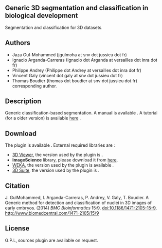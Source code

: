 
== Generic 3D segmentation and classification in biological development ==
Segmentation and classification for 3D datasets. 

== Authors ==
* Jaza Gul-Mohammed (jgulmoha at snv dot jussieu dot fr) 
* Ignacio Arganda-Carreras (Ignacio dot Arganda at versailles dot inra dot fr)
* Philippe Andrey (Philippe dot Andrey at versailles dot inra dot fr)
* Vincent Galy (vincent dot galy at snv dot jussieu dot fr)
* Thomas Boudier (thomas dot boudier at snv dot jussieu dot fr) corresponding author.

== Description ==
Generic classification-based segmentation. A manual is available {{:plugin:stacks:3d_ij_suite:manual_pagita.pdf|here}}.
A tutorial (for a older version) is available [[http://www.snv.jussieu.fr/~wboudier/AGITA/|here]] .

== Download ==
The plugin is available {{:plugin:stacks:3d_ij_suite:pagita_.jar|here}}. 
External required libraries are : 
* [[http://3dviewer.neurofly.de/|3D Viewer]], the version used by the plugin is {{:plugin:3d:rules-based_segmentation_and_tracking_4d_of_c._elegans_early_embryogenesis:pagit_3d_viewer.jar|here}}.
* '''ImageScience''' library, please download it from [[http://www.imagescience.org/meijering/software/featurej/|here]].   
* [[http://www.cs.waikato.ac.nz/ml/weka/downloading.html|WEKA]], the version used by the plugin is available {{:plugin:3d:rules-based_segmentation_and_tracking_4d_of_c._elegans_early_embryogenesis:pagit_weka.jar|here}}.   
* [[plugin:stacks:3d_ij_suite:start|3D Suite]], the version used by the plugin is {{:plugin:3d:rules-based_segmentation_and_tracking_4d_of_c._elegans_early_embryogenesis:pagit_mcib3d-core.jar|here}}.
== Citation ==

J. GulMohammed, I. Arganda-Carreras, P. Andrey, V. Galy, T. Boudier. A Generic method for detection and classification of nuclei in 3D images of early embryos. (2014) ''BMC Bioinformatics'' 15:9. doi:10.1186/1471-2105-15-9. [[http://www.biomedcentral.com/1471-2105/15/9]]
== License ==
G.P.L, sources plugin are available on request.




